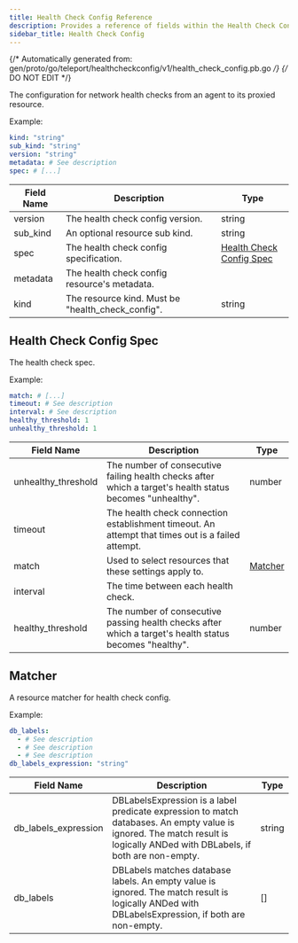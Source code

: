 ```yaml
---
title: Health Check Config Reference
description: Provides a reference of fields within the Health Check Config resource, which you can manage with tctl.
sidebar_title: Health Check Config
---
```

{/* Automatically generated from: gen/proto/go/teleport/healthcheckconfig/v1/health_check_config.pb.go */}
{/* DO NOT EDIT */}

The configuration for network health checks from an agent to its proxied resource.

Example:

```yaml
kind: "string"
sub_kind: "string"
version: "string"
metadata: # See description
spec: # [...]
```
|Field Name|Description|Type|
|---|---|---|
|version|The health check config version.|string|
|sub_kind|An optional resource sub kind.|string|
|spec|The health check config specification.|[Health Check Config Spec](#health-check-config-spec)|
|metadata|The health check config resource's metadata.||
|kind|The resource kind. Must be "health_check_config".|string|

## Health Check Config Spec

The health check spec.


Example:

```yaml
match: # [...]
timeout: # See description
interval: # See description
healthy_threshold: 1
unhealthy_threshold: 1
```

|Field Name|Description|Type|
|---|---|---|
|unhealthy_threshold|The number of consecutive failing health checks after which a target's health status becomes "unhealthy".|number|
|timeout|The health check connection establishment timeout. An attempt that times out is a failed attempt.||
|match|Used to select resources that these settings apply to.|[Matcher](#matcher)|
|interval|The time between each health check.||
|healthy_threshold|The number of consecutive passing health checks after which a target's health status becomes "healthy".|number|

## Matcher

A resource matcher for health check config.


Example:

```yaml
db_labels: 
  - # See description
  - # See description
  - # See description
db_labels_expression: "string"
```

|Field Name|Description|Type|
|---|---|---|
|db_labels_expression|DBLabelsExpression is a label predicate expression to match databases. An empty value is ignored. The match result is logically ANDed with DBLabels, if both are non-empty.|string|
|db_labels|DBLabels matches database labels. An empty value is ignored. The match result is logically ANDed with DBLabelsExpression, if both are non-empty.|[]|

